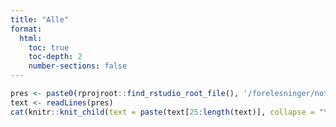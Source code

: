 ```yaml
---
title: "Alle"
format: 
  html:
    toc: true
    toc-depth: 2
    number-sections: false
---
```


```r
pres <- paste0(rprojroot::find_rstudio_root_file(), '/forelesninger/notater.qmd')
text <- readLines(pres)
cat(knitr::knit_child(text = paste(text[25:length(text)], collapse = "\n"), quiet = TRUE))
```















